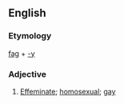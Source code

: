 ==English==

===Etymology===
[[fag]] + [[-y]]

===Adjective===
{{en-adj|faggier|faggiest}}

# {{pejorative|informal}} [[effeminate|Effeminate]]; [[homosexual]]; [[gay]]